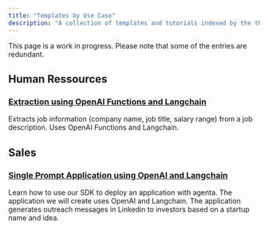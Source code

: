 ```yaml
---
title: "Templates by Use Case"
description: "A collection of templates and tutorials indexed by the the use case."
---
```

<Note> This page is a work in progress. Please note that some of the entries are redundant. </Note>

## Human Ressources
### [Extraction using OpenAI Functions and Langchain](/cookbook/extract_job_information)
Extracts job information (company name, job title, salary range) from a job description. Uses OpenAI Functions and Langchain.

## Sales
### [Single Prompt Application using OpenAI and Langchain](/tutorials/first-app-with-langchain)
Learn how to use our SDK to deploy an application with agenta. The application we will create uses OpenAI and Langchain. The application generates outreach messages in Linkedin to investors based on a startup name and idea. 
